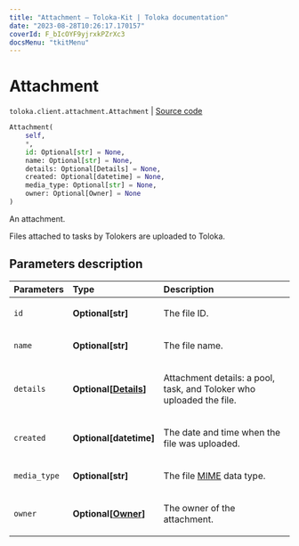 ```yaml
---
title: "Attachment — Toloka-Kit | Toloka documentation"
date: "2023-08-28T10:26:17.170157"
coverId: F_bIcOYF9yjrxkPZrXc3
docsMenu: "tkitMenu"
---
```


# Attachment

`toloka.client.attachment.Attachment` | [Source code](https://github.com/Toloka/toloka-kit/blob/v1.2.1/src/client/attachment.py#L14)

```python
Attachment(
    self,
    *,
    id: Optional[str] = None,
    name: Optional[str] = None,
    details: Optional[Details] = None,
    created: Optional[datetime] = None,
    media_type: Optional[str] = None,
    owner: Optional[Owner] = None
)
```

An attachment.

Files attached to tasks by Tolokers are uploaded to Toloka.

## Parameters description

| Parameters | Type | Description |
| :----------| :----| :-----------|
`id`|**Optional\[str\]**|<p>The file ID.</p>
`name`|**Optional\[str\]**|<p>The file name.</p>
`details`|**Optional\[[Details](/docs/toloka-kit/reference/toloka.client.attachment.Attachment.Details)\]**|<p>Attachment details: a pool, task, and Toloker who uploaded the file.</p>
`created`|**Optional\[datetime\]**|<p>The date and time when the file was uploaded.</p>
`media_type`|**Optional\[str\]**|<p>The file [MIME](https://developer.mozilla.org/en-US/docs/Web/HTTP/Basics_of_HTTP/MIME_types) data type.</p>
`owner`|**Optional\[[Owner](/docs/toloka-kit/reference/toloka.client.owner.Owner)\]**|<p>The owner of the attachment.</p>